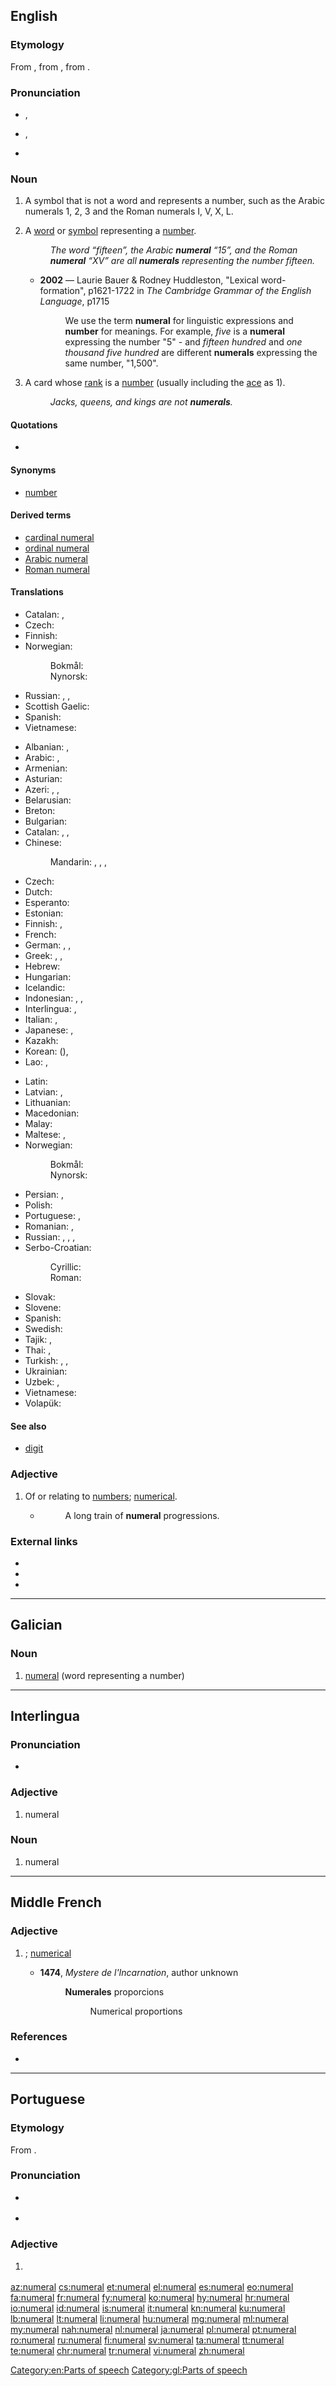 {{also|numéral}}
==English==
{{wikipedia}}

===Etymology===
From {{etyl|frm|en}} {{term|numeral|lang=frm}}, from {{etyl|la|en}} {{m|la|numerālis||pertaining to a number}}, from {{term|numerus||a number|lang=la}}.

===Pronunciation===
* {{a|RP}} {{enPR|nyo͞o'mərəl}}, {{IPA|/ˈnjuːməɹəl/|lang=en}}
* {{a|US}} {{enPR|no͞o'mərəl}}, {{IPA|/ˈnumɝəl/|lang=en}}
* {{audio|en-us-numeral.ogg|Audio (US)|lang=en}}

===Noun===
{{en-noun}}

# A symbol that is not a word and represents a number, such as the Arabic numerals 1, 2, 3 and the Roman numerals I, V, X, L.
# {{context|linguistics|lang=en}} A [[word]] or [[symbol]] representing a [[number]].
#: ''The word “fifteen”, the Arabic '''numeral''' “15”, and the Roman '''numeral''' “XV” are all '''numerals''' representing the number fifteen.''
#* '''2002''' — Laurie Bauer & Rodney Huddleston, "Lexical word-formation", p1621-1722 in ''The Cambridge Grammar of the English Language'', p1715
#*: We use the term '''numeral''' for linguistic expressions and '''number''' for meanings. For example, ''five'' is a '''numeral''' expressing the number "5" - and ''fifteen hundred'' and ''one thousand five hundred'' are different '''numerals''' expressing the same number, "1,500".
# {{context|card games|lang=en}} A card whose [[rank]] is a [[number]] (usually including the [[ace]] as 1).
#: ''Jacks, queens, and kings are not '''numerals'''.''

====Quotations====
* {{seeCites}}

====Synonyms====
* {{sense|word or symbol representing a number}} [[number]]

====Derived terms====
* [[cardinal numeral]]
* [[ordinal numeral]]
* [[Arabic numeral]]
* [[Roman numeral]]

====Translations====
{{trans-top|non-word symbol that represents a number}}
* Catalan: {{t+|ca|número|m}}, {{t+|ca|xifra}}
* Czech: {{t+|cs|číslice|f}}
* Finnish: {{t+|fi|numero}}
* Norwegian:
*: Bokmål: {{t+|no|tall|n}}
*: Nynorsk: {{t+|no|tal|n}}
{{trans-mid}}
* Russian: {{t+|ru|ци́фра|f}}, {{t+|ru|число́|n|sc=Cyrl}}, {{t+|ru|но́мер|m|sc=Cyrl}}
* Scottish Gaelic: {{t|gd|figear|m}}
* Spanish: {{t+|es|número|m}}
* Vietnamese: {{t-needed|vi}}
{{trans-bottom}}

{{trans-top|word or symbol representing a number}}
* Albanian: {{t+|sq|numër|m}}, {{t+|sq|shifër|m}}
* Arabic: {{t|ar|عَدَد|m}}, {{t|ar|رَقْم|m}}
* Armenian: {{t|hy|թվական}}
* Asturian: {{t|ast|numberal}}
* Azeri: {{t+|az|say}}, {{t+|az|rəqəm}}, {{t+|az|ədəd}}
* Belarusian: {{t|be|лічэ́бнік|m|sc=Cyrl}}
* Breton: {{t+|br|niver|m}}
* Bulgarian: {{t|bg|числи́телно и́ме|n|sc=Cyrl}}
* Catalan: {{t+|ca|número|m}}, {{t+|ca|xifra|f}}, {{t|ca|numeral|m}}
* Chinese:
*: Mandarin: {{t+|cmn|數詞|sc=Hani}}, {{t+|cmn|数词|tr=shùcí|sc=Hani}}, {{t+|cmn|數字|sc=Hani}}, {{t+|cmn|数字|tr=shùzì|sc=Hani}}
* Czech: {{t+|cs|číslovka|f}}
* Dutch: {{t+|nl|telwoord|n}}
* Esperanto: {{t+|eo|numeralo}}
* Estonian: {{t|et|arvsõna}}
* Finnish: {{t+|fi|numero}} {{qualifier|symbol}}, {{t+|fi|numeraali}} {{qualifier|word}}
* French: {{t+|fr|chiffre|m}}
* German: {{t+|de|Zahl|f}}, {{t+|de|Ziffer|f}}, {{t+|de|Zahlwort|n}}
* Greek: {{t+|el|αριθμός|m}}, {{t+|el|νούμερο|n}}, {{t+|el|ψηφίο|n}}
* Hebrew: {{t+|he|סִפְרָה|f|tr=sifrá|sc=Hebr}}
* Hungarian: {{t+|hu|számnév}}
* Icelandic: {{t+|is|töluorð|n}}
* Indonesian: {{t+check|id|angka}}, {{t+check|id|bilangan}} <!-- was [[bilang|bilangan]] -->, {{qualifier|used to differentiate}} {{t+check|id|nomer}}
* Interlingua: {{t|ia|numero}}, {{t|ia|numeral}}
* Italian: {{t+|it|numero|m}}, {{t+|it|cifra|f}}
* Japanese: {{t+|ja|数字|tr=すうじ, sūji|sc=Jpan}}, {{t+|ja|数詞|tr=すうし, sūshi|sc=Jpan}}
* Kazakh: {{t+|kk|сан|sc=Cyrl}}
* Korean: {{t+|ko|숫자|sc=Kore}} ({{t+|ko|數字|sc=Kore}}), {{t+|ko|수사|sc=Kore}}
* Lao: {{t|lo|ເລກ|sc=Laoo}}, {{t|lo|ຕົວເລກ|sc=Laoo}}
{{trans-mid}}
* Latin: {{t|la|nomen numerale}}
* Latvian: {{t|lv|skaitļa vārds}}, {{t|lv|numerālis|m}}
* Lithuanian: {{t+|lt|skaitvardis|m}}
* Macedonian: {{t+|mk|број|m|sc=Cyrl}}
* Malay: {{t+|ms|angka}}
* Maltese: {{t+|mt|numru}}, {{t|mt|ċifra}}
* Norwegian:
*: Bokmål: {{t+|no|tall|n}}
*: Nynorsk: {{t+|no|tal|n}}
* Persian: {{t+|fa|رقم|tr=raqam|sc=fa-Arab}}, {{t+|fa|عدد|tr=adad|sc=fa-Arab}}
* Polish: {{t+|pl|liczebnik|m}}
* Portuguese: {{t+|pt|número}}, {{t+|pt|numeral}}
* Romanian: {{t+|ro|număr|n}}, {{t+|ro|numeral|n}}
* Russian: {{t+|ru|числи́тельное|n}}, {{t+|ru|и́мя числи́тельное|n}}, {{t+|ru|ци́фра|f}}, {{t+|ru|число́|n|sc=Cyrl}}
* Serbo-Croatian:
*: Cyrillic: {{t|sh|број|m}}
*: Roman: {{t+|sh|broj|m}}
* Slovak: {{t|sk|číslovka|f}}
* Slovene: {{t|sl|številka}}
* Spanish: {{t|es|letra numeral|m}}
* Swedish: {{t+|sv|siffra|c}}
* Tajik: {{t+|tg|рақам|sc=Cyrl}}, {{t+|tg|адад|sc=Cyrl}}
* Thai: {{t+|th|เลข|tr=lâyk|sc=Thai}}, {{t+|th|ตัวเลข|tr=dtua lâyk|sc=Thai}}
* Turkish: {{t+|tr|rakam}}, {{t+|tr|adet}}, {{t+|tr|sayı}}
* Ukrainian: {{t+|uk|числі́вник|m|sc=Cyrl}}
* Uzbek: {{t+|uz|raqam}}, {{t+|uz|son}}
* Vietnamese: {{t|vi|chữ số}}
* Volapük: {{t+|vo|numavöd}}
{{trans-bottom}}

====See also====
* [[digit]]

===Adjective===
{{en-adj|-}}

# Of or relating to [[number]]s; [[numerical]].
#* {{w|John Locke}}
#*: A long train of '''numeral''' progressions.

===External links===
* {{R:Webster 1913}}
* {{R:Century 1911}}
* {{R:OneLook}}

[[Category:en:Parts of speech]]

----

==Galician==

===Noun===
{{gl-noun|m|numerais}}

# {{context|grammar|lang=gl}} [[#English|numeral]] (word representing a number)

[[Category:gl:Parts of speech]]

----

==Interlingua==

===Pronunciation===
* {{IPA|/numeˈral/|lang=ia}}

===Adjective===
{{head|ia|adjective}}

# numeral

===Noun===
{{head|ia|noun}}

# numeral

----

==Middle French==

===Adjective===
{{frm-adj|numerale|numeraux|numerales}}

# {{l|en|numeral}}; [[numerical]]
#* '''1474''', ''Mystere de l'Incarnation'', author unknown
#*: '''Numerales''' proporcions
#*:: Numerical proportions

===References===
* {{R:Godefroy|supplement=1}}

----

==Portuguese==

===Etymology===
From {{etyl|la|pt}} {{m|la|numerālis}}.

===Pronunciation===
* {{a|PT}} {{IPA|/nu.mɨ.ˈɾaɫ/|lang=pt}}
* {{hyphenation|nu|me|ral|lang=pt}}

===Adjective===
{{pt-adj|numera|l|comp=no}}

# {{context|linguistics|lang=pt}} {{l|en|numeral}}

[[az:numeral]]
[[cs:numeral]]
[[et:numeral]]
[[el:numeral]]
[[es:numeral]]
[[eo:numeral]]
[[fa:numeral]]
[[fr:numeral]]
[[fy:numeral]]
[[ko:numeral]]
[[hy:numeral]]
[[hr:numeral]]
[[io:numeral]]
[[id:numeral]]
[[is:numeral]]
[[it:numeral]]
[[kn:numeral]]
[[ku:numeral]]
[[lb:numeral]]
[[lt:numeral]]
[[li:numeral]]
[[hu:numeral]]
[[mg:numeral]]
[[ml:numeral]]
[[my:numeral]]
[[nah:numeral]]
[[nl:numeral]]
[[ja:numeral]]
[[pl:numeral]]
[[pt:numeral]]
[[ro:numeral]]
[[ru:numeral]]
[[fi:numeral]]
[[sv:numeral]]
[[ta:numeral]]
[[tt:numeral]]
[[te:numeral]]
[[chr:numeral]]
[[tr:numeral]]
[[vi:numeral]]
[[zh:numeral]]